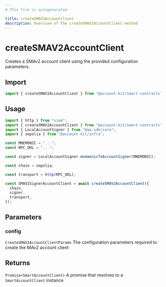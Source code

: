 ```yaml
---
# This file is autogenerated

title: createSMAV2AccountClient
description: Overview of the createSMAV2AccountClient method
---
```


# createSMAV2AccountClient

Creates a SMAv2 account client using the provided configuration parameters.

## Import

```ts
import { createSMAV2AccountClient } from "@account-kit/smart-contracts";
```

## Usage

```ts
import { http } from "viem";
import { createSMAV2AccountClient } from "@account-kit/smart-contracts";
import { LocalAccountSigner } from "@aa-sdk/core";
import { sepolia } from "@account-kit/infra";

const MNEMONIC = "...";
const RPC_URL = "...";

const signer = LocalAccountSigner.mnemonicToAccountSigner(MNEMONIC);

const chain = sepolia;

const transport = http(RPC_URL);

const SMAV2SignerAccountClient = await createSMAV2AccountClient({
  chain,
  signer,
  transport,
});
```

## Parameters

### config

`CreateSMAV2AccountClientParams`
The configuration parameters required to create the MAv2 account client

## Returns

`Promise<SmartAccountClient>`
A promise that resolves to a `SmartAccountClient` instance
